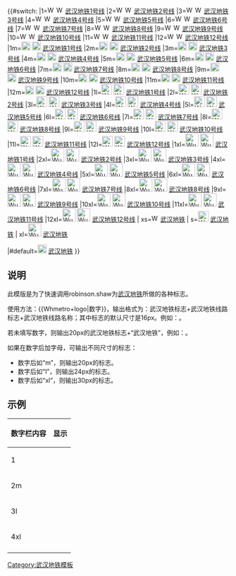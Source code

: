 <includeonly>{{#switch: {{{1}}}
|1=[[File:Wuhan Metro Logo.svg|16x16px|link=武汉地铁]] [[File:Wuhan m 1 jms.png|16x16px|alt=(1)|link=武汉地铁1号线]] [[武汉地铁1号线]]
|2=[[File:Wuhan Metro Logo.svg|16x16px|link=武汉地铁]] [[File:Wuhan m 2 jms.svg|16x16px|alt=(2)|link=武汉地铁2号线]] [[武汉地铁2号线]]
|3=[[File:Wuhan Metro Logo.svg|16x16px|link=武汉地铁]] [[File:Wuhan m 3 jms.png|16x16px|alt=(3)|link=武汉地铁3号线]] [[武汉地铁3号线]]
|4=[[File:Wuhan Metro Logo.svg|16x16px|link=武汉地铁]] [[File:Wuhan m 4 jms.png|16x16px|alt=(4)|link=武汉地铁4号线]] [[武汉地铁4号线]]
|5=[[File:Wuhan Metro Logo.svg|16x16px|link=武汉地铁]] [[File:Wuhan m 5 jms.png|16x16px|alt=(5)|link=武汉地铁5号线]] [[武汉地铁5号线]]
|6=[[File:Wuhan Metro Logo.svg|16x16px|link=武汉地铁]] [[File:Wuhan m 6 jms.png|16x16px|alt=(6)|link=武汉地铁6号线]] [[武汉地铁6号线]]
|7=[[File:Wuhan Metro Logo.svg|16x16px|link=武汉地铁]] [[File:Wuhan m 7 jms.png|16x16px|alt=(7)|link=武汉地铁7号线]] [[武汉地铁7号线]]
|8=[[File:Wuhan Metro Logo.svg|16x16px|link=武汉地铁]] [[File:Wuhan m 8 jms.png|16x16px|alt=(8)|link=武汉地铁8号线]] [[武汉地铁8号线]]
|9=[[File:Wuhan Metro Logo.svg|16x16px|link=武汉地铁]] [[File:Wuhan m 9 jms.png|16x16px|alt=(9)|link=武汉地铁9号线]] [[武汉地铁9号线]]
|10=[[File:Wuhan Metro Logo.svg|16x16px|link=武汉地铁]] [[File:Wuhan m 10 jms.png|16x16px|alt=(10)|link=武汉地铁10号线]] [[武汉地铁10号线]]
|11=[[File:Wuhan Metro Logo.svg|16x16px|link=武汉地铁]] [[File:Wuhan m 11 jms.png|16x16px|alt=(11)|link=武汉地铁11号线]] [[武汉地铁11号线]]
|12=[[File:Wuhan Metro Logo.svg|16x16px|link=武汉地铁]] [[File:Wuhan m 12 jms.png|16x16px|alt=(12)|link=武汉地铁12号线]] [[武汉地铁12号线]]
|1m=[[File:Wuhan Metro Logo.svg|20px|link=武汉地铁]] [[File:Wuhan m 1 jms.png|20px|alt=(1)|link=武汉地铁1号线]] [[武汉地铁1号线]]
|2m=[[File:Wuhan Metro Logo.svg|20px|link=武汉地铁]] [[File:Wuhan m 2 jms.svg|20px|alt=(2)|link=武汉地铁2号线]] [[武汉地铁2号线]]
|3m=[[File:Wuhan Metro Logo.svg|20px|link=武汉地铁]] [[File:Wuhan m 3 jms.png|20px|alt=(3)|link=武汉地铁3号线]] [[武汉地铁3号线]]
|4m=[[File:Wuhan Metro Logo.svg|20px|link=武汉地铁]] [[File:Wuhan m 4 jms.png|20px|alt=(4)|link=武汉地铁4号线]] [[武汉地铁4号线]]
|5m=[[File:Wuhan Metro Logo.svg|20px|link=武汉地铁]] [[File:Wuhan m 5 jms.png|20px|alt=(5)|link=武汉地铁5号线]] [[武汉地铁5号线]]
|6m=[[File:Wuhan Metro Logo.svg|20px|link=武汉地铁]] [[File:Wuhan m 6 jms.png|20px|alt=(6)|link=武汉地铁6号线]] [[武汉地铁6号线]]
|7m=[[File:Wuhan Metro Logo.svg|20px|link=武汉地铁]] [[File:Wuhan m 7 jms.png|20px|alt=(7)|link=武汉地铁7号线]] [[武汉地铁7号线]]
|8m=[[File:Wuhan Metro Logo.svg|20px|link=武汉地铁]] [[File:Wuhan m 8 jms.png|20px|alt=(8)|link=武汉地铁8号线]] [[武汉地铁8号线]]
|9m=[[File:Wuhan Metro Logo.svg|20px|link=武汉地铁]] [[File:Wuhan m 9 jms.png|20px|alt=(9)|link=武汉地铁9号线]] [[武汉地铁9号线]]
|10m=[[File:Wuhan Metro Logo.svg|20px|link=武汉地铁]] [[File:Wuhan m 10 jms.png|20px|alt=(10)|link=武汉地铁10号线]] [[武汉地铁10号线]]
|11m=[[File:Wuhan Metro Logo.svg|20px|link=武汉地铁]] [[File:Wuhan m 11 jms.png|20px|alt=(11)|link=武汉地铁11号线]] [[武汉地铁11号线]]
|12m=[[File:Wuhan Metro Logo.svg|20px|link=武汉地铁]] [[File:Wuhan m 12 jms.png|20px|alt=(12)|link=武汉地铁12号线]] [[武汉地铁12号线]]
|1l=[[File:Wuhan Metro Logo.svg|24px|link=武汉地铁]] [[File:Wuhan m 1 jms.png|24px|alt=(1)|link=武汉地铁1号线]] [[武汉地铁1号线]]
|2l=[[File:Wuhan Metro Logo.svg|24px|link=武汉地铁]] [[File:Wuhan m 2 jms.svg|24px|alt=(2)|link=武汉地铁2号线]] [[武汉地铁2号线]]
|3l=[[File:Wuhan Metro Logo.svg|24px|link=武汉地铁]] [[File:Wuhan m 3 jms.png|24px|alt=(3)|link=武汉地铁3号线]] [[武汉地铁3号线]]
|4l=[[File:Wuhan Metro Logo.svg|24px|link=武汉地铁]] [[File:Wuhan m 4 jms.png|24px|alt=(4)|link=武汉地铁4号线]] [[武汉地铁4号线]]
|5l=[[File:Wuhan Metro Logo.svg|24px|link=武汉地铁]] [[File:Wuhan m 5 jms.png|24px|alt=(5)|link=武汉地铁5号线]] [[武汉地铁5号线]]
|6l=[[File:Wuhan Metro Logo.svg|24px|link=武汉地铁]] [[File:Wuhan m 6 jms.png|24px|alt=(6)|link=武汉地铁6号线]] [[武汉地铁6号线]]
|7l=[[File:Wuhan Metro Logo.svg|24px|link=武汉地铁]] [[File:Wuhan m 7 jms.png|24px|alt=(7)|link=武汉地铁7号线]] [[武汉地铁7号线]]
|8l=[[File:Wuhan Metro Logo.svg|24px|link=武汉地铁]] [[File:Wuhan m 8 jms.png|24px|alt=(8)|link=武汉地铁8号线]] [[武汉地铁8号线]]
|9l=[[File:Wuhan Metro Logo.svg|24px|link=武汉地铁]] [[File:Wuhan m 9 jms.png|24px|alt=(9)|link=武汉地铁9号线]] [[武汉地铁9号线]]
|10l=[[File:Wuhan Metro Logo.svg|24px|link=武汉地铁]] [[File:Wuhan m 10 jms.png|24px|alt=(10)|link=武汉地铁10号线]] [[武汉地铁10号线]]
|11l=[[File:Wuhan Metro Logo.svg|24px|link=武汉地铁]] [[File:Wuhan m 11 jms.png|24px|alt=(11)|link=武汉地铁11号线]] [[武汉地铁11号线]]
|12l=[[File:Wuhan Metro Logo.svg|24px|link=武汉地铁]] [[File:Wuhan m 12 jms.png|24px|alt=(12)|link=武汉地铁12号线]] [[武汉地铁12号线]]
|1xl=[[File:Wuhan Metro Logo.svg|30px|link=武汉地铁]] [[File:Wuhan m 1 jms.png|30px|alt=(1)|link=武汉地铁1号线]] [[武汉地铁1号线]]
|2xl=[[File:Wuhan Metro Logo.svg|30px|link=武汉地铁]] [[File:Wuhan m 2 jms.svg|30px|alt=(2)|link=武汉地铁2号线]] [[武汉地铁2号线]]
|3xl=[[File:Wuhan Metro Logo.svg|30px|link=武汉地铁]] [[File:Wuhan m 3 jms.png|30px|alt=(3)|link=武汉地铁3号线]] [[武汉地铁3号线]]
|4xl=[[File:Wuhan Metro Logo.svg|30px|link=武汉地铁]] [[File:Wuhan m 4 jms.png|30px|alt=(4)|link=武汉地铁4号线]] [[武汉地铁4号线]]
|5xl=[[File:Wuhan Metro Logo.svg|30px|link=武汉地铁]] [[File:Wuhan m 5 jms.png|30px|alt=(5)|link=武汉地铁5号线]] [[武汉地铁5号线]]
|6xl=[[File:Wuhan Metro Logo.svg|30px|link=武汉地铁]] [[File:Wuhan m 6 jms.png|30px|alt=(6)|link=武汉地铁6号线]] [[武汉地铁6号线]]
|7xl=[[File:Wuhan Metro Logo.svg|30px|link=武汉地铁]] [[File:Wuhan m 7 jms.png|30px|alt=(7)|link=武汉地铁7号线]] [[武汉地铁7号线]]
|8xl=[[File:Wuhan Metro Logo.svg|30px|link=武汉地铁]] [[File:Wuhan m 8 jms.png|30px|alt=(8)|link=武汉地铁8号线]] [[武汉地铁8号线]]
|9xl=[[File:Wuhan Metro Logo.svg|30px|link=武汉地铁]] [[File:Wuhan m 9 jms.png|30px|alt=(9)|link=武汉地铁9号线]] [[武汉地铁9号线]]
|10xl=[[File:Wuhan Metro Logo.svg|30px|link=武汉地铁]] [[File:Wuhan m 10 jms.png|30px|alt=(10)|link=武汉地铁10号线]] [[武汉地铁10号线]]
|11xl=[[File:Wuhan Metro Logo.svg|30px|link=武汉地铁]] [[File:Wuhan m 11 jms.png|30px|alt=(11)|link=武汉地铁11号线]] [[武汉地铁11号线]]
|12xl=[[File:Wuhan Metro Logo.svg|30px|link=武汉地铁]] [[File:Wuhan m 12 jms.png|30px|alt=(12)|link=武汉地铁12号线]] [[武汉地铁12号线]]
| xs=[[File:Wuhan Metro Logo.svg|16px|alt=M|link=武汉地铁]] [[武汉地铁]]
| s=[[File:Wuhan Metro Logo.svg|24px|alt=M|link=武汉地铁]] [[武汉地铁]]
| xl=[[File:Wuhan Metro Logo.svg|30px|link=武汉地铁]] [[武汉地铁]]

|#default=[[File:Wuhan Metro Logo.svg|20px|link=武汉地铁]] [[武汉地铁]]
}}</includeonly><noinclude>
==说明==
此模版是为了快速调用robinson.shaw为[[武汉地铁]]所做的各种标志。

使用方法：<nowiki>{{Whmetro+logo|数字}}</nowiki>，输出格式为：武汉地铁标志+武汉地铁线路标志+武汉地铁线路名称；其中标志的默认尺寸是16px。例如：{{Whmetro+logo|1}}。

若未填写数字，则输出20px的武汉地铁标志+“武汉地铁”，例如：{{Whmetro+logo}}。

如果在数字后加字母，可输出不同尺寸的标志：
* 数字后如“m”，则输出20px的标志。
* 数字后如“l”，则输出24px的标志。
* 数字后如“xl”，则输出30px的标志。

==示例==
{| class="wikitable" 
|-
! 数字栏内容
! 显示
|-
| 1
| {{Whmetro+logo|1}}
|-
| 2m
| {{Whmetro+logo|2m}}
|-
| 3l
| {{Whmetro+logo|3l}}
|-
| 4xl
| {{Whmetro+logo|4xl}}
|-
| 
| {{Whmetro+logo}}
|}

[[Category:武汉地铁模板]]
</noinclude>